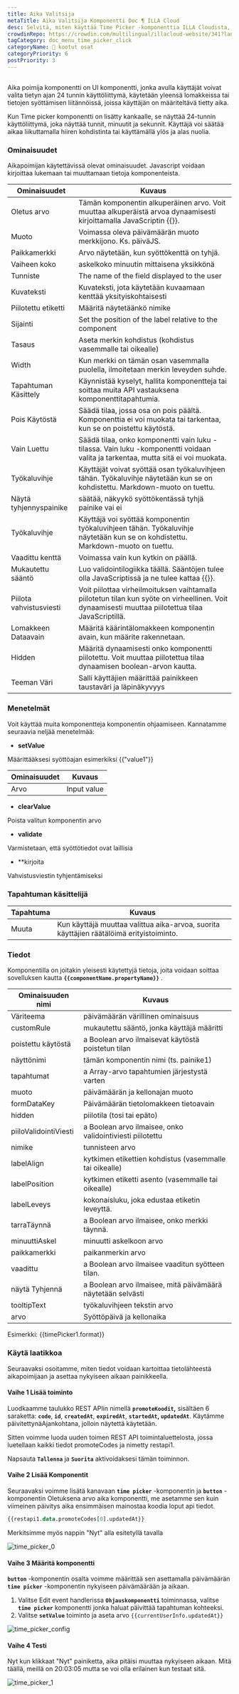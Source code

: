 ```yaml
---
title: Aika Valitsija
metaTitle: Aika Valitsija Komponentti Doc ¶ ILLA Cloud
desc: Selvitä, miten käyttää Time Picker -komponenttia ILLA Cloudista, jotta käyttäjät voivat valita tietyn ajan 24 tunnin mittaisesta käyttöliittymästä projekteissa.
crowdinRepo: https://crowdin.com/multilingual/illacloud-website/341?languages=fi&filter=basic&value=0
tagCategory: doc_menu_time_picker_click
categoryName: 🧬 kootut osat
categoryPriority: 6
postPriority: 3
---
```


## <h2 hidden>Mikä on ajan valitseminen?</h2>

Aika poimija komponentti on UI komponentti, jonka avulla käyttäjät voivat valita tietyn ajan 24 tunnin käyttöliittymä, käytetään yleensä lomakkeissa tai tietojen syöttämisen liitännöissä, joissa käyttäjän on määriteltävä tietty aika.

Kun Time picker komponentti on lisätty kankaalle, se näyttää 24-tunnin käyttöliittymä, joka näyttää tunnit, minuutit ja sekunnit. Käyttäjä voi säätää aikaa liikuttamalla hiiren kohdistinta tai käyttämällä ylös ja alas nuolia.

### Ominaisuudet

Aikapoimijan käytettävissä olevat ominaisuudet. Javascript voidaan kirjoittaa lukemaan tai muuttamaan tietoja komponenteista.

| Ominaisuudet            | Kuvaus                                                                                                                                              |
| ----------------------- | --------------------------------------------------------------------------------------------------------------------------------------------------- |
| Oletus arvo             | Tämän komponentin alkuperäinen arvo. Voit muuttaa alkuperäistä arvoa dynaamisesti kirjoittamalla JavaScriptin {{}}.                                 |
| Muoto                   | Voimassa oleva päivämäärän muoto merkkijono. Ks. päiväJS.                                                                                           |
| Paikkamerkki            | Arvo näytetään, kun syöttökenttä on tyhjä.                                                                                                          |
| Vaiheen koko            | askelkoko minuutin mittaisena yksikkönä                                                                                                             |
| Tunniste                | The name of the field displayed to the user                                                                                                         |
| Kuvateksti              | Kuvateksti, jota käytetään kuvaamaan kenttää yksityiskohtaisesti                                                                                    |
| Piilotettu etiketti     | Määritä näytetäänkö nimike                                                                                                                          |
| Sijainti                | Set the position of the label relative to the component                                                                                             |
| Tasaus                  | Aseta merkin kohdistus (kohdistus vasemmalle tai oikealle)                                                                                          |
| Width                   | Kun merkki on tämän osan vasemmalla puolella, ilmoitetaan merkin leveyden suhde.                                                                    |
| Tapahtuman Käsittely    | Käynnistää kyselyt, hallita komponentteja tai soittaa muita API vastauksena komponenttitapahtumia.                                                  |
| Pois Käytöstä           | Säädä tilaa, jossa osa on pois päältä. Komponenttia ei voi muokata tai tarkentaa, kun se on poistettu käytöstä.                                     |
| Vain Luettu             | Säädä tilaa, onko komponentti vain luku -tilassa. Vain luku -komponentti voidaan valita ja tarkentaa, mutta sitä ei voi muokata.                    |
| Työkaluvihje            | Käyttäjät voivat syöttää osan työkaluvihjeen tähän. Työkaluvihje näytetään kun se on kohdistettu. Markdown-muoto on tuettu.                         |
| Näytä tyhjennyspainike  | säätää, näkyykö syöttökentässä tyhjä painike vai ei                                                                                                 |
| Työkaluvihje            | Käyttäjä voi syöttää komponentin työkaluvihjeen tähän. Työkaluvihje näytetään kun se on kohdistettu. Markdown-muoto on tuettu.                      |
| Vaadittu kenttä         | Voimassa vain kun kytkin on päällä.                                                                                                                 |
| Mukautettu sääntö       | Luo validointilogiikka täällä. Sääntöjen tulee olla JavaScriptissä ja ne tulee kattaa {{}}.                                                         |
| Piilota vahvistusviesti | Voit piilottaa virheilmoituksen vaihtamalla piilotetun tilan kun syöte on virheellinen. Voit dynaamisesti muuttaa piilotettua tilaa JavaScriptillä. |
| Lomakkeen Dataavain     | Määritä käärintälomakkeen komponentin avain, kun määrite rakennetaan.                                                                               |
| Hidden                  | Määritä dynaamisesti onko komponentti piilotettu. Voit muuttaa piilotettua tilaa dynaamisen boolean-arvon kautta.                                   |
| Teeman Väri             | Salli käyttäjien määrittää painikkeen taustaväri ja läpinäkyvyys                                                                                    |

### Menetelmät

Voit käyttää muita komponentteja komponentin ohjaamiseen. Kannatamme seuraavia neljää menetelmää:

-   **setValue**

Määrittääksesi syöttöajan esimerkiksi {{"value1"}}

| Ominaisuudet | Kuvaus      |
| ------------ | ----------- |
| Arvo         | Input value |

-   **clearValue**

Poista valitun komponentin arvo 

-   **validate**

Varmistetaan, että syöttötiedot ovat laillisia

-   \*\*kirjoita

Vahvistusviestin tyhjentämiseksi

### Tapahtuman käsittelijä

| Tapahtuma | Kuvaus                                                                                   |
| --------- | ---------------------------------------------------------------------------------------- |
| Muuta     | Kun käyttäjä muuttaa valittua aika-arvoa, suorita käyttäjien räätälöimä erityistoiminto. |

### Tiedot

Komponentilla on joitakin yleisesti käytettyjä tietoja, joita voidaan soittaa sovelluksen kautta **`{{componentName.propertyName}}`** .

| Ominaisuuden nimi     | Kuvaus                                                      |
| --------------------- | ----------------------------------------------------------- |
| Väriteema             | päivämäärän värillinen ominaisuus                           |
| customRule            | mukautettu sääntö, jonka käyttäjä määritti                  |
| poistettu käytöstä    | a Boolean arvo ilmaisevat käytöstä poistetun tilan          |
| näyttönimi            | tämän komponentin nimi (ts. painike1)                       |
| tapahtumat            | a Array-arvo tapahtumien järjestystä varten                 |
| muoto                 | päivämäärän ja kellonajan muoto                             |
| formDataKey           | Päivämäärän tietolomakkeen tietoavain                       |
| hidden                | piilotila (tosi tai epäto)                                  |
| piiloValidointiViesti | a Boolean arvo ilmaisee, onko validointiviesti piilotettu   |
| nimike                | tunnisteen arvo                                             |
| labelAlign            | kytkimen etikettien kohdistus (vasemmalle tai oikealle)     |
| labelPosition         | kytkimen etiketti asento (vasemmalle tai oikealle)          |
| labelLeveys           | kokonaisluku, joka edustaa etiketin leveyttä.               |
| tarraTäynnä           | a Boolean arvo ilmaisee, onko merkki täynnä.                |
| minuuttiAskel         | minuutti askelkoon arvo                                     |
| paikkamerkki          | paikanmerkin arvo                                           |
| vaadittu              | a Boolean arvo ilmaisee vaaditun syötteen tilan.            |
| näytä Tyhjennä        | a Boolean arvo ilmaisee, mitä päivämäärä näytetään selvästi |
| tooltipText           | työkaluvihjeen tekstin arvo                                 |
| arvo                  | Syöttöpäivä ja kellonaika                                   |

Esimerkki: {{timePicker1.format}}

### Käytä laatikkoa

Seuraavaksi osoitamme, miten tiedot voidaan kartoittaa tietolähteestä aikapoimijaan ja asettaa nykyiseen aikaan painikkeella. 

#### Vaihe 1 Lisää toiminto

Luodkaamme taulukko REST APIin nimellä **`promoteKoodit`,** sisältäen 6 saraketta: **`code`**, **`id`**, **`createdAt`**, **`expiredAt`**, **`startedAt`, `updatedAt`**. Käytämme päivitettynäAjankohtana, jolloin näytettä käytetään. 

Sitten voimme luoda uuden toimen REST API toimintaluettelosta, jossa luetellaan kaikki tiedot promoteCodes ja nimetty restapi1. 

Napsauta **`Tallenna`** ja **`Suorita`** aktivoidaksesi tämän toiminnon.

#### Vaihe 2 Lisää Komponentit

Seuraavaksi voimme lisätä kanavaan **`time picker`** -komponentin ja **`button`** -komponentin Oletuksena arvo aika komponentti, me asetamme sen kuin viimeinen päivitys aika ensimmäisen mainostaa koodia loput api tiedot.

```sql
{{restapi1.data.promoteCodes[0].updatedAt}}
```

Merkitsimme myös nappin "Nyt" alla esitetyllä tavalla

![time_picker_0](https://cdn.illacloud.com/official-website/img/docs/time_picker_0.png)

#### Vaihe 3 Määritä komponentti

**`button`** -komponentin osalta voimme määrittää sen asettamalla päivämäärän **`time picker`** -komponentin nykyiseen päivämäärään ja aikaan.

1.  Valitse Edit event handlerissa **`Ohjauskomponentti`** toiminnassa, valitse **`time picker`** komponentti jonka haluat päivittää tapahtuman kohteeksi.
2.  Valitse **`setValue`** toiminto ja aseta arvo `{{currentUserInfo.updatedAt}}` 

![time_picker_config](https://cdn.illacloud.com/official-website/img/docs/time_picker_config.png)

#### Vaihe 4 Testi

Nyt kun klikkaat "Nyt" painiketta, aika pitäisi muuttaa nykyiseen aikaan. Mitä täällä, meillä on 20:03:05 mutta se voi olla erilainen kun testaat sitä.

![time_picker_1](https://cdn.illacloud.com/official-website/img/docs/time_picker_1.png)
